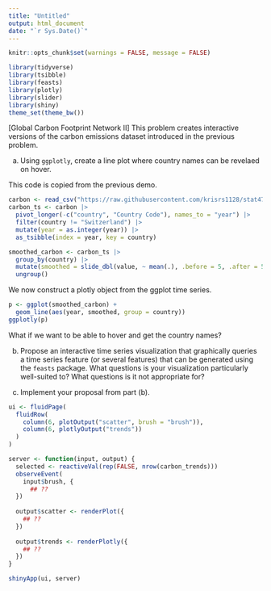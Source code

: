 ```yaml
---
title: "Untitled"
output: html_document
date: "`r Sys.Date()`"
---
```


```r
knitr::opts_chunk$set(warnings = FALSE, message = FALSE)
```

```r
library(tidyverse)
library(tsibble)
library(feasts)
library(plotly)
library(slider)
library(shiny)
theme_set(theme_bw())
```

[Global Carbon Footprint Network II] This problem creates interactive versions
of the carbon emissions dataset introduced in the previous problem.

a. Using `ggplotly`, create a line plot where country names can be revelaed
on hover.

This code is copied from the previous demo.

```r
carbon <- read_csv("https://raw.githubusercontent.com/krisrs1128/stat479_s22/main/_slides/week6/data/cleaned.csv")
carbon_ts <- carbon |>
  pivot_longer(-c("country", "Country Code"), names_to = "year") |>
  filter(country != "Switzerland") |>
  mutate(year = as.integer(year)) |>
  as_tsibble(index = year, key = country)

smoothed_carbon <- carbon_ts |>
  group_by(country) |>
  mutate(smoothed = slide_dbl(value, ~ mean(.), .before = 5, .after = 5)) |>
  ungroup()
```

We now construct a plotly object from the ggplot time series.

```r
p <- ggplot(smoothed_carbon) +
  geom_line(aes(year, smoothed, group = country))
ggplotly(p)
```

What if we want to be able to hover and get the country names?

b. Propose an interactive time series visualization that graphically queries a
time series feature (or several features) that can be generated using the
`feasts` package. What questions is your visualization particularly well-suited
to? What questions is it not appropriate for?

c. Implement your proposal from part (b).

```r
ui <- fluidPage(
  fluidRow(
    column(6, plotOutput("scatter", brush = "brush")),
    column(6, plotlyOutput("trends"))
  )
)

server <- function(input, output) {
  selected <- reactiveVal(rep(FALSE, nrow(carbon_trends)))
  observeEvent(
    input$brush, {
      ## ??
  })
  
  output$scatter <- renderPlot({
    ## ??
  })
  
  output$trends <- renderPlotly({
    ## ??
  })
}

shinyApp(ui, server)
```